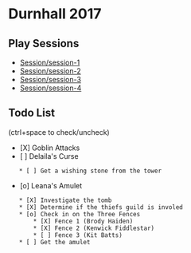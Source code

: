 = Durnhall 2017 =

== Play Sessions ==
* [[Session/session-1]]
* [[Session/session-2]]
* [[Session/session-3]]
* [[Session/session-4]]

== Todo List ==
(ctrl+space to check/uncheck)
* [X] Goblin Attacks
* [ ] Delaila's Curse
	* [ ] Get a wishing stone from the tower
* [o] Leana's Amulet
	* [X] Investigate the tomb
	* [X] Determine if the thiefs guild is involed
    * [o] Check in on the Three Fences
        * [X] Fence 1 (Brody Haiden)
        * [X] Fence 2 (Kenwick Fiddlestar)
        * [ ] Fence 3 (Kit Batts)
    * [ ] Get the amulet




